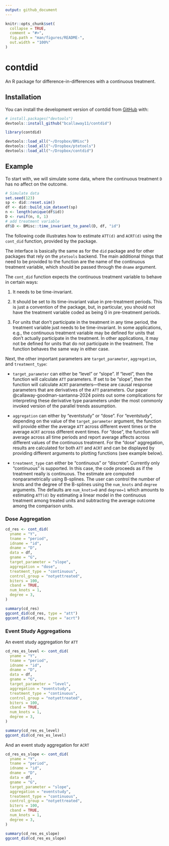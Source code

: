 ```yaml
---
output: github_document
---
```


<!-- README.md is generated from README.Rmd. Please edit that file -->

```r
knitr::opts_chunk$set(
  collapse = TRUE,
  comment = "#>",
  fig.path = "man/figures/README-",
  out.width = "100%"
)
```

# contdid

<!-- badges: start -->
<!-- badges: end -->

An R package for difference-in-differences with a continuous treatment.

## Installation

You can install the development version of contdid from [GitHub](https://github.com/) with:

```r
# install.packages("devtools")
devtools::install_github("bcallaway11/contdid")

library(contdid)
```

```r
devtools::load_all("~/Dropbox/BMisc")
devtools::load_all("~/Dropbox/ptetools")
devtools::load_all("~/Dropbox/contdid")
```

## Example

To start with, we will simulate some data, where the continuous treatment `D` has no affect on the outcome.
```r
# Simulate data
set.seed(123)
sp <- did::reset.sim()
df <- did::build_sim_dataset(sp)
n <- length(unique(df$id))
D <- runif(n, 0, 1)
# add treatment variable
df$D <- BMisc::time_invariant_to_panel(D, df, "id")
```

The following code illustrates how to estimate `ATT(d)` and `ACRT(d)` using the `cont_did` function, provided by the package.

The interface is basically the same as for the `did` package and for other packages that rely on the `ptetools` backend.  The main additional things that need to be provided to the function are the name of the continuous treatment variable, which should be passed through the `dname` argument.

The `cont_did` function expects the continuous treatment variable to behave in certain ways:

1. It needs to be time-invariant.

2. It should be set to its time-invariant value in pre-treatment periods.  This is just a convention of the package, but, in particular, you should not have the treatment variable coded as being 0 in pre-treatment periods.

3. For units that don't participate in the treatment in any time period, the treatment variable just needs to be time-invariant.  In some applications, e.g., the continuous treatment variable may be defined for units that don't actually participate in the treatment.  In other applications, it may not be defined for units that do not participate in the treatment.  The function behaves the same way in either case.

Next, the other important parameters are `target_parameter`, `aggregation`, and `treatment_type`:

* `target_parameter` can either be "level" or "slope".  If "level", then the function will calculate `ATT` parameters.  If set to be "slope", then the function will calculate `ACRT` parameters---these are causal response parameters that are derivatives of the `ATT` parameters.  Our paper @callaway-goodman-santanna-2024 points out some complications for interpreting these derivative type parameters under the most commonly invoked version of the parallel trends assumption.

* `aggregation` can either by "eventstudy" or "dose".  For "eventstudy", depending on the value of the `target_parameter` argument, the function will provide either the average `ATT` across different event times or the average `ACRT` across different event times.  For "dose", the function will average across all time periods and report average affects across different values of the continuous treatment.  For the "dose" aggregation, results are calculated for both `ATT` and `ACRT` and can be displayed by providing different arguments to plotting functions (see example below).

* `treatment_type` can either be "continuous" or "discrete".  Currently only "continuous" is supported.  In this case, the code proceeds as if the treatment really is continuous.  The estimate are computed nonparametrically using B-splines.  The user can control the number of knots and the degree of the B-splines using the `num_knots` and `degree` arguments.  The defaults are `num_knots=0` and `degree=1` which amounts to estimating `ATT(d)` by estimating a linear model in the continuous treatment among treated units and subtracting the average outcome among the comparison units.

### Dose Aggregation

```r
cd_res <- cont_did(
  yname = "Y",
  tname = "period",
  idname = "id",
  dname = "D",
  data = df,
  gname = "G",
  target_parameter = "slope",
  aggregation = "dose",
  treatment_type = "continuous",
  control_group = "notyettreated",
  biters = 100,
  cband = TRUE,
  num_knots = 1,
  degree = 3,
)

summary(cd_res)
ggcont_did(cd_res, type = "att")
ggcont_did(cd_res, type = "acrt")
```


### Event Study Aggregations

An event study aggregation for `ATT`

```r
cd_res_es_level <- cont_did(
  yname = "Y",
  tname = "period",
  idname = "id",
  dname = "D",
  data = df,
  gname = "G",
  target_parameter = "level",
  aggregation = "eventstudy",
  treatment_type = "continuous",
  control_group = "notyettreated",
  biters = 100,
  cband = TRUE,
  num_knots = 1,
  degree = 3,
)

summary(cd_res_es_level)
ggcont_did(cd_res_es_level)
```

And an event study aggregation for `ACRT`

```r
cd_res_es_slope <- cont_did(
  yname = "Y",
  tname = "period",
  idname = "id",
  dname = "D",
  data = df,
  gname = "G",
  target_parameter = "slope",
  aggregation = "eventstudy",
  treatment_type = "continuous",
  control_group = "notyettreated",
  biters = 100,
  cband = TRUE,
  num_knots = 1,
  degree = 3,
)

summary(cd_res_es_slope)
ggcont_did(cd_res_es_slope)
```